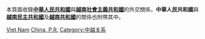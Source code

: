 本頁面收錄'''[[中華人民共和國|中華人民共和國]]'''與'''[[越南社會主義共和國|越南社會主義共和國]]'''的外交關係，'''中華人民共和國'''與'''[[越南民主共和國|越南民主共和國]]'''及'''[[越南共和國|越南共和國]]'''的關係也附帶其中。

[[Category:中华人民共和国与亚洲国家关系|Viet Nam]]
[[Category:越南雙邊關係|China, P.R.]]
[[Category:中越关系|Category:中越关系]]